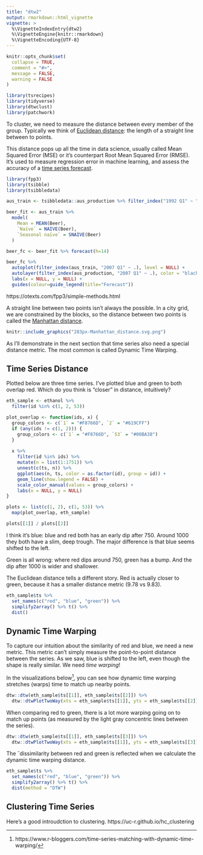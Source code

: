 ```yaml
---
title: "dtw2"
output: rmarkdown::html_vignette
vignette: >
  %\VignetteIndexEntry{dtw2}
  %\VignetteEngine{knitr::rmarkdown}
  %\VignetteEncoding{UTF-8}
---
```


```r
knitr::opts_chunk$set(
  collapse = TRUE,
  comment = "#>",
  message = FALSE,
  warning = FALSE
)
```

```r
library(tsrecipes)
library(tidyverse)
library(dtwclust)
library(patchwork)
```

To cluster, we need to measure the distance between every member of the group.
Typically we think of [Euclidean distance](https://en.wikipedia.org/wiki/Euclidean_distance#:~:text=In%20mathematics%2C%20the%20Euclidean%20distance,metric%20as%20the%20Pythagorean%20metric.):
the length of a straight line between to points.

This distance pops up all the time in data science,
usually called Mean Squared Error (MSE) or 
it's counterpart Root Mean Squared Error (RMSE). 
It's used to measure regression error in machine learning,
and assess the accuracy of a [time series forecast](https://otexts.com/fpp3/accuracy.html).

```r
library(fpp3)
library(tsibble)
library(tsibbledata)

aus_train <- tsibbledata::aus_production %>% filter_index("1992 Q1" ~ "2006 Q4")

beer_fit <- aus_train %>%
  model(
    Mean = MEAN(Beer),
    `Naïve` = NAIVE(Beer),
    `Seasonal naïve` = SNAIVE(Beer)
  )

beer_fc <- beer_fit %>% forecast(h=14)

beer_fc %>%
  autoplot(filter_index(aus_train, "2007 Q1" ~ .), level = NULL) +
  autolayer(filter_index(aus_production, "2007 Q1" ~ .), color = "black") +
  labs(x = NULL, y = NULL) +
  guides(colour=guide_legend(title="Forecast"))
```

https://otexts.com/fpp3/simple-methods.html


A straight line between two points isn't always the possible. 
In a city grid, we are constrained by the blocks, so the distance
between two points is called the [Manhattan distance](https://en.wikipedia.org/wiki/Taxicab_geometry).

```r
knitr::include_graphics("283px-Manhattan_distance.svg.png")
```

As I'll demonstrate in the next section that time series also
need a special distance metric. The most common is called Dynamic Time Warping.

## Time Series Distance

Plotted below are three time series. I've plotted blue and green to both
overlap red. Which do you think is "closer" in distance, intuitively?

```r
eth_sample <- ethanol %>%
  filter(id %in% c(1, 2, 53))

plot_overlap <- function(ids, x) {
  group_colors <- c(`1` = "#F8766D", `2` = "#619CFF")
  if (any(ids != c(1, 2))) {
    group_colors <- c(`1` = "#F8766D", `53` = "#00BA38")
  }
  
  x %>%
    filter(id %in% ids) %>%
    mutate(n = list(1:1751)) %>%
    unnest(c(ts, n)) %>%
    ggplot(aes(n, ts, color = as.factor(id), group = id)) +
    geom_line(show.legend = FALSE) +
    scale_color_manual(values = group_colors) +
    labs(x = NULL, y = NULL)
}

plots <- list(c(1, 2), c(1, 53)) %>%
  map(plot_overlap, eth_sample)

plots[[1]] / plots[[2]]
```

I think it's blue: blue and red both has an early dip after 750. 
Around 1000 they both have a slim, deep trough. The major difference is that
blue seems shifted to the left.

Green is all wrong: where red dips around 750, green has a bump. 
And the dip after 1000 is wider and shallower. 

The Euclidean distance tells a different story. 
Red is actually closer to green, because it has a smaller distance metric 
(9.78 vs 9.83).

```r
eth_sample$ts %>% 
  set_names(c("red", "blue", "green")) %>%
  simplify2array() %>% t() %>%
  dist()
```

## Dynamic Time Warping

To capture our intuition about the similarity of red and blue,
we need a new metric. This metric can't simply measure the point-to-point 
distance between the series.
As we saw, blue is shifted to the left, even though the shape
is really similar. We need *time warping*!

In the visualizations below^[https://www.r-bloggers.com/time-series-matching-with-dynamic-time-warping/], 
you can see how dynamic time warping stretches
(warps) time to match up nearby points. 

```r
dtw::dtw(eth_sample$ts[[1]], eth_sample$ts[[2]]) %>%
  dtw::dtwPlotTwoWay(xts = eth_sample$ts[[1]], yts = eth_sample$ts[[2]])
```

When comparing red to green, there is a lot more warping going on to match up 
points (as measured by the light gray concentric lines between the series).

```r
dtw::dtw(eth_sample$ts[[1]], eth_sample$ts[[3]]) %>%
  dtw::dtwPlotTwoWay(xts = eth_sample$ts[[1]], yts = eth_sample$ts[[3]])
```

The ˇdissimilarity between red and green is reflected when we
calculate the dynamic time warping distance.

```r
eth_sample$ts %>% 
  set_names(c("red", "blue", "green")) %>%
  simplify2array() %>% t() %>%
  dist(method = "DTW")
```


## Clustering Time Series

Here's a good introudction to clustering. 
https://uc-r.github.io/hc_clustering


